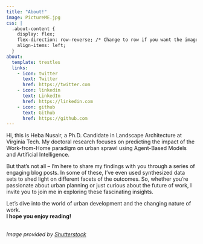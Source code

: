 ```yaml
---
title: "About!"
image: PictureME.jpg
css: |
  .about-content {
    display: flex;
    flex-direction: row-reverse; /* Change to row if you want the image on the left */
    align-items: left;
  }
about:
  template: trestles
  links:
    - icon: twitter
      text: Twitter
      href: https://twitter.com
    - icon: linkedin
      text: LinkedIn
      href: https://linkedin.com
    - icon: github
      text: Github
      href: https://github.com
---
```


Hi, this is Heba Nusair, a Ph.D. Candidate in Landscape Architecture at Virginia Tech. My doctoral research focuses on predicting the impact of the Work-from-Home paradigm on urban sprawl using Agent-Based Models and Artificial Intelligence.

But that's not all -- I'm here to share my findings with you through a series of engaging blog posts. In some of these, I've even used synthesized data sets to shed light on different facets of the outcomes. So, whether you're passionate about urban planning or just curious about the future of work, I invite you to join me in exploring these fascinating insights.

Let's dive into the world of urban development and the changing nature of work.**\
I hope you enjoy reading!**

***\
**Image provided by [Shutterstock](http://www.shutterstock.com/pic-85364386/stock-vector-businessman-with-laptop-on-city-background.html?src=d751c35cc880f5ec0320785eae7c3d6d-4-8)*
